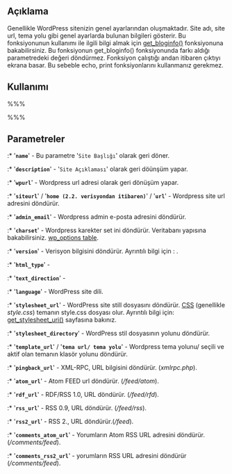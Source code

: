 {{Languages|
{{en|Template Tags/bloginfo}}
{{tr|Tema Etiketleri/bloginfo}}
{{ja|テンプレートタグ/bloginfo}}
{{pt-br|Template Tags/bloginfo}}
{{zh-cn|模板标签/bloginfo}}
}}

== Açıklama ==

Genellikle WordPress sitenizin genel ayarlarından oluşmaktadır. Site adı, site url, tema yolu gibi genel ayarlarda bulunan bilgileri gösterir.  Bu fonksiyonunun kullanımı ile ilgili bilgi almak için [[Function Reference/get_bloginfo|get_bloginfo()]] fonksiyonuna bakabilirsiniz.
Bu fonksiyonun get_bloginfo() fonksiyonunda farkı aldığı parametredeki değeri döndürmez. Fonksiyon çalıştığı andan itibaren çıktıyı ekrana basar. Bu sebeble echo, print fonksiyonlarını kullanmanız gerekmez.

== Kullanımı ==

%%% <?php get_bloginfo( $show); ?> %%%

== Parametreler ==

{{Parameter|$show|string|String türünden karekterleri kabul eder.|Optional|name}}

:* '<tt>'''name'''</tt>' - Bu parametre  '<tt>Site Başlığı</tt>' olarak geri döner.  
:* '<tt>'''description'''</tt>' - '<tt>Site Açıklaması</tt>' olarak geri döünşüm yapar.
:* '<tt>'''wpurl'''</tt>' - Wordpress url adresi olarak geri dönüşüm yapar.
:* '<tt>'''siteurl'''</tt>' / '<tt>'''home (2.2. verisyondan itibaren)'''</tt>' / '<tt>'''url'''</tt>' - Wordpress site url adresini döndürür.
:* '<tt>'''admin_email'''</tt>' - Wordpress admin e-posta adresini döndürür.
:* '<tt>'''charset'''</tt>' - Wordpress karekter set ini döndürür. Veritabanı yapısına bakabilirsiniz. [[Database Description#Table:_wp_options|wp_options table]]. 
:* '<tt>'''version'''</tt>' - Verisyon bilgisini döndürür. Ayrıntılı bilgi için : {{Trac|wp-includes/version.php}}.
:* '<tt>'''html_type'''</tt>' - 
:* '<tt>'''text_direction'''</tt>' - 
:* '<tt>'''language'''</tt>' - WordPress site dili.
:* '<tt>'''stylesheet_url'''</tt>' - WordPress site still dosyasını döndürür. [[Glossary#CSS|CSS]] (genellikle ''style.css'') temanın style.css dosyası olur. Ayrıntılı bilgi için: [[Function_Reference/get_stylesheet_uri | get_stylesheet_uri()]] sayfasına bakınız.
:* '<tt>'''stylesheet_directory'''</tt>' - WordPress stil dosyasının yolunu döndürür.
:* '<tt>'''template_url'''</tt>' / '<tt>'''tema url/ tema yolu'''</tt>' - Wordpress tema yolunu/ seçili ve aktif olan temanın klasör yolunu döndürür.
:* '<tt>'''pingback_url'''</tt>' - XML-RPC, URL bilgisini döndürür. (''xmlrpc.php'').
:* '<tt>'''atom_url'''</tt>' - Atom FEED url döndürür. (''/feed/atom'').
:* '<tt>'''rdf_url'''</tt>' - RDF/RSS 1.0, URL döndürür. (''/feed/rfd'').
:* '<tt>'''rss_url'''</tt>' - RSS 0.9, URL döndürür. (''/feed/rss'').
:* '<tt>'''rss2_url'''</tt>' - RSS 2., URL döndürür.(''/feed'').
:* '<tt>'''comments_atom_url'''</tt>' - Yorumların Atom RSS URL adresini döndürür. (''/comments/feed'').
:* '<tt>'''comments_rss2_url'''</tt>' - yorumların RSS URL adresini döndürür  (''/comments/feed'').